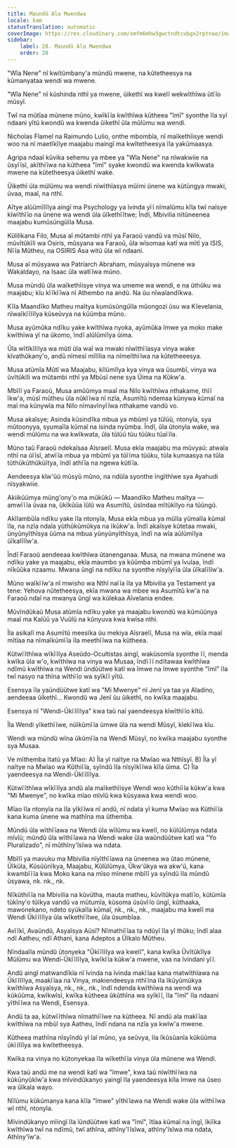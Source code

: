 ```yaml
---
title: Maundũ Ala Mwendwa
locale: kam
statusTranslation: automatic
coverImage: https://res.cloudinary.com/xmfm6mhw3gwctndtcubgx2rptnae/image/upload/v1740468922/small_cover_tratado_de_psicologia_revolucionaria_a4c0dca4e0.webp
sidebar:
    label: 28. Maundũ Ala Mwendwa
    order: 28
---
```

"Wĩa Nene" nĩ kwĩtũmbany'a mũndũ mwene, na kũtetheesya na kũmanyataa wendi wa mwene.

"Wĩa Nene" nĩ kũshinda nthĩ ya mwene, ũikethĩ wa kwelĩ wekwĩthĩwa ũtĩĩo mũsyĩ.

Twĩ na mũtĩaa mũnene mũno, kwĩkĩĩa kwĩthĩwa kũtheea "ĩmĩ" syonthe ĩla syĩ ndaani yĩtũ kwondũ wa kwenda ũikethĩ ũla mũlũmu wa wendi.

Nicholas Flamel na Raimundo Lulio, onthe mbombĩa, nĩ maĩkethĩisye wendi woo na nĩ maetĩkĩlye maajabu maingĩ ma kwĩtetheesya ĩla yakũmaasya.

Agripa ndaaĩ kũvika sehemu ya mbee ya "Wĩa Nene" na nĩwakwiie na ũsyĩĩsĩ, akĩthĩĩwa na kũtheea "ĩmĩ" syake kwondũ wa kwenda kwĩkwata mwene na kũtetheesya ũikethĩ wake.

Ũikethĩ ũla mũlũmu wa wendi nĩwĩthĩasya mũĩmi ũnene wa kũtũngya mwaki, ũvaa, maaĩ, na nthĩ.

Aĩtye alũũmĩlĩlya aingĩ ma Psychology ya ĩvinda yĩĩ nĩmalũmu kĩla twĩ naĩsye kĩwĩthĩĩo na ũnene wa wendi ũla ũĩkethĩĩtwe; Ĩndĩ, Mbivilia nĩtũneenea maajabu kumũsũngũĩla Musa.

Kũlilikana Filo, Musa aĩ mũtambi nthĩ ya Faraoũ vandũ va mũsĩ Nilo, mũvĩtũkĩli wa Osiris, mũsyana wa Faraoũ, ũla wĩsomaa katĩ wa mĩtĩ ya ISIS, Nĩĩa Mũtheu, na OSIRIS Asa witũ ũla wĩ ndaani.

Musa aĩ mũsyawa wa Patriarch Abraham, mũsyaĩsya mũnene wa Wakaldayo, na Isaac ũla watĩĩwa mũno.

Musa mũndũ ũla waĩkethĩisye vinya wa umeme wa wendi, e na ũthũku wa maajabu; kĩu kĩĩkĩĩwa nĩ Athembo na andũ. Na ũu nĩwaĩandĩkwa.

Kĩla Maandĩko Matheu maĩtya kumũsũngũĩla mũongozi ũsu wa Kĩevelania, nĩwaĩkĩĩlĩlya kũseũvya na kũũmba mũno.

Musa ayũmũka ndĩku yake kwĩthĩwa nyoka, ayũmũka ĩmwe ya moko make kwĩthĩwa yĩ na ũkomo, ĩndĩ alũlũmĩlya ũima.

Ũla wĩtĩkĩlĩlya wa mũtĩ ũla waĩ wa mwaki nĩwĩthĩĩasya vinya wake kĩvathũkany'o, andũ nĩmesĩ mĩlĩlia na nĩmeĩthĩĩwa na kũtetheeesya.

Musa atũmĩa Mũtĩ wa Maajabu, kĩlũmĩlya kya vinya wa ũsumbĩ, vinya wa ũvĩtũkĩli wa mũtambi nthĩ ya Mbũsĩ nene sya Ũima na Kũkw'a.

Mbĩlĩ ya Faraoũ, Musa amũũmya maaĩ ma Nilo kwĩthĩwa nthakame, thĩĩ ĩkw'a, mũsĩ mũtheu ũla nũkĩĩwa nĩ nzĩa, Asumĩtũ ndemaa kũnywa kũmaĩ na maĩ ma kũnywĩa ma Nilo nĩmavĩnyĩĩwa nthakame vandũ vo.

Musa akaĩsye; Asinda kũsindĩka mbua ya mbũmĩ ya tũlũũ, ntonyĩa, sya mũtoonyya, syumaĩla kũmaĩ na isinda nyũmba. Ĩndĩ, ũla ũtonyĩa wake, wa wendi mũlũmu na wa kwĩkwata, ũla tũlũũ tũu tũũku tũaĩĩla.

Mũno taũ Faraoũ ndekaĩsaa Aĩsraelĩ. Musa ekĩa maajabu ma mũvyaũ: atwaĩa nthĩ na ũĩĩsĩ, atwĩĩa mbua ya mbũmĩ ya tũĩĩma tũũku, tũla kumaasya na tũla tũthũkũthũkũĩtya, ĩndĩ athĩĩa na ngewa kũtĩĩa.

Aendeesya kĩw'ũũ mũsyũ mũno, na ndũĩa syonthe ĩngĩthĩwe sya Ayahudi nĩsyakwiie.

Akiikũũmya mũng'ony'o ma mũkũkũ — Maandĩko Matheu maĩtya — amwĩĩĩa ũvaa na, ũkĩkũũa ĩũlũ wa Asumĩtũ, ũsĩndaa mĩtũkĩlyo na tũũngũ.

Akĩlambũla ndĩku yake ĩla ntonyĩa, Musa ekĩa mbua ya mũĩla yũmaĩla kũmaĩ ĩla, na nzĩa ndaĩa yũthũkũmũkya na ĩkũkw'a. Ĩndĩ akaĩsye kũtetaa mwaki, ũnyũnyĩthĩsya ũũma na mbua yũnyũnyĩthĩsya, ĩndĩ na wĩa aũlũmĩlya ũĩkalĩlĩw'a.

Ĩndĩ Faraoũ aendeeaa kwĩthĩwa ũtanenganaa. Musa, na mwana mũnene wa ndĩku yake ya maajabu, ekĩa maumbo ya kũũmba mbũmĩ ya ĩvulaa, ĩndĩ nĩkũũka nzaamu. Mwana ũngĩ na ndĩku na syonthe nĩsyĩyĩĩa ũla ũĩkalĩlĩw'a.

Mũno waĩkĩĩw'a nĩ mwisho wa Nthĩ naĩĩa ĩla ya Mbivilia ya Testament ya tene: Yehova nũtetheesya, ekĩa mwana wa mbee wa Asumĩtũ kw'a na Faraoũ ndaĩ na mwanya ũngĩ wa kũlekaa Aĩvelania endee.

Mũvĩndũkaũ Musa atũmĩa ndĩku yake ya maajabu kwondũ wa kũmũũnya maaĩ ma Kalũũ ya Vuũlũ na kũnyuva kwa kwĩsa nthi.

Ĩla asikalĩ ma Asumĩtũ meesĩka ũu mekiya Aĩsraelĩ, Musa na wĩa, ekĩa maaĩ mĩtĩaa na nĩmaĩkũmĩĩa ĩla meethĩĩwa na kũtheea.

Kũtwĩĩthĩwa wĩkĩĩlya Aseũdo-Ocultistas aingĩ, wakũsomĩa syonthe ĩĩ, menda kwĩka ũla w'o, kwĩthĩwa na vinya wa Musaa, ĩndĩ ĩĩ ndĩtawaa kwĩthĩwa ndĩmũ kwĩthĩwa na Wendi ũndũũtwe katĩ wa ĩmwe na ĩmwe syonthe "ĩmĩ" ĩla twĩ nasyo na thĩna wĩthĩĩo wa syĩkĩĩ yĩtũ.

Esensya ĩla yaũndũũtwe katĩ wa "Mi Mwenye" nĩ Jenĩ ya taa ya Aladino, aendeeaa ũikethĩ... Kwondũ wa Jenĩ ũu ũikethĩ, no kwĩka maajabu.

Esensya nĩ "Wendi-Ũkĩĩlĩlya" kwa taũ naĩ yaendeesya kĩwĩthĩĩo kĩtũ.

Ĩla Wendi yĩkethĩĩwe, nũĩkũmĩĩa ũmwe ũla na wendi Mũsyĩ, kĩekĩĩwa kĩu.

Wendi wa mũndũ wĩna ũkũmĩĩa na Wendi Mũsyĩ, no kwĩka maajabu syonthe sya Musaa.

Ve mĩthemba ĩtatũ ya Mĩao: A) Ĩla yĩ naĩtye na Mwĩao wa Nthĩsyĩ. B) Ĩla yĩ naĩtye na Mwĩao wa Kũthiĩĩa, syĩndũ ĩla nĩsyĩkĩĩwa kĩla ũima. C) Ĩla yaendeesya na Wendi-Ũkĩĩlĩlya.

Kũtwĩĩthĩwa wĩkĩĩlya andũ ala maĩkethĩisye Wendi woo kũthiĩĩa kũkw'a kwa "Mí Mwenye", no kwĩka mĩao mĩvĩũ kwa kũsyawa kwa wendi woo.

Mĩao ĩla ntonyĩa na ĩla yĩkĩĩwa nĩ andũ, nĩ ndata yĩ kuma Mwĩao wa Kũthiĩĩa kana kuma ũnene wa mathĩna ma ũthemba.

Mũndũ ũla wĩthĩĩawa na Wendi ũla wĩlũmu wa kwelĩ, no kũlũlũmya ndata mĩvĩũ; mũndũ ũla wĩthĩĩawa na Wendi wake ũla waũndũũtwe katĩ wa "Yo Pluralizado", nĩ mũthĩny'ĩsĩwa wa ndata.

Mbĩlĩ ya mavuku ma Mbivilia nĩyĩthĩĩawa na ũneenea wa ũtao mũnene, Ũĩkũla, Kũsũũnĩkya, Maajabu, Kũlũlũmya, Ũkw'ũkya wa akw'ũ, kana kwambĩĩĩa kwa Moko kana na mĩso mĩnene mbĩlĩ ya syĩndũ ĩla mũndũ ũsyawa, nk. nk., nk.

Nĩkũthiĩĩa na Mbivilia na kũvũtha, mauta matheu, kũvĩtũkya matĩĩo, kũtũmĩa tũkĩny'o tũĩkya vandũ va mũtumĩa, kũsoma ũsũvĩĩo ũngĩ, kũthaaka, mawonekano, ndeto syũkaĩla kũmaĩ, nk., nk., nk., maajabu ma kwelĩ ma Wendi Ũkĩĩlĩlya ũla wĩkethĩĩtwe, ũla ũsumbĩaa.

Avĩĩkĩ, Avaũndũ, Asyaĩsya Aũsĩ? Nĩmathiĩĩaa ta ndũyĩ ĩla yĩ thũku; ĩndĩ alaa ndĩ Aatheu, ndĩ Athani, kana Adeptos a Ũĩkalo Mũtheu.

Nĩndaaĩla mũndũ ũtonyeka "Ũkĩĩlĩlya wa kwelĩ", kana kwĩka Ũvĩtũkĩlya Mũlũmu wa Wendi-Ũkĩĩlĩlya, kwĩkĩĩa kũkw'a mwene, vaa na ĩvindani yĩĩ.

Andũ aingĩ matwandĩkĩa nĩ ĩvinda na ĩvinda makĩĩaa kana matwĩthĩawa na Ũkĩĩlĩlya, maakĩĩaa na Vinya, makiendeesya nthĩĩna ĩla ĩkũyũmũkya kwĩthĩwa Asyaĩsya, nk., nk., nk., ĩndĩ ndenda kwĩthĩwa na wendi wa kũkũũma, kwĩkwĩsĩ, kwĩka kũtheea ũkũthĩna wa syĩkĩĩ, ĩla "ĩmĩ" ĩla ndaani yĩthĩĩwa na Wendi, Esensya.

Andũ ta aa, kũtwĩĩthĩwa nĩmathiĩĩwe na kũtheea. Nĩ andũ ala makĩĩaa kwĩthĩwa na mbũĩ sya Aatheu, ĩndĩ ndana na nzĩa ya kwĩw'a mwene.

Kũtheea mathĩna nĩsyĩndũ yĩ laĩ mũno, ya seũvya, ĩla ĩkũsũanĩa kũkũũma ũkĩĩlĩlya wa kwĩtetheesya.

Kwĩka na vinya no kũtonyekaa ĩla wĩkethĩĩa vinya ũla mũnene wa Wendi.

Kwa taũ andũ me na wendi katĩ wa "ĩmwe", kwa taũ nĩwĩthĩĩwa na kũkũnyũkĩw'a kwa mĩvindũkanyo yaingĩ ĩla yaendeesya kĩla ĩmwe na ũseo wa ũĩkala wayo.

Nĩlũmu kũkũmanya kana kĩla "ĩmwe" yĩthĩĩawa na Wendi wake ũla wĩthĩĩwa wĩ nthĩ, ntonyĩa.

Mĩvindũkanyo mĩingĩ ĩla ĩũndũũtwe katĩ wa "ĩmĩ", ĩtĩaa kũmaĩ na ĩngĩ, ĩkiĩka kwĩthĩwa twĩ na ndĩmũ, twĩ athĩna, athĩny'ĩĩsĩwa, athĩny'ĩsĩwa ma ndata, Athĩny'ĩw'a.
